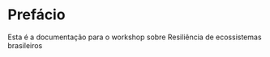 # Prefácio {.unnumbered}

Esta é a documentação para o workshop sobre Resiliência de ecossistemas brasileiros


